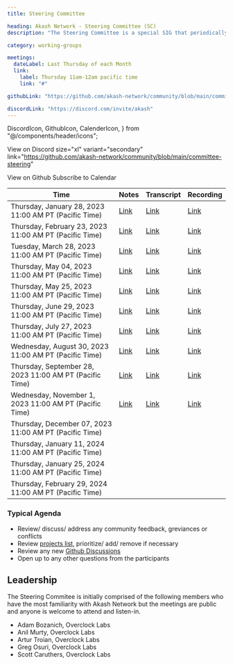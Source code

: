 ```yaml
---
title: Steering Committee

heading: Akash Network - Steering Committee (SC)
description: "The Steering Committee is a special SIG that periodically evaluates the list of projects, prioritizes/adds/removes items and decides which SIG or WG is best suited to tackle the project. The Steering Committee also regularly meets to incorporate learnings to improve how the Akash Network community operates and will perform conflict resolution as necessary."

category: working-groups

meetings:
  dateLabel: Last Thursday of each Month
  link:
    label: Thursday 11am-12am pacific time
    link: "#"

githubLink: "https://github.com/akash-network/community/blob/main/committee-steering"

discordLink: "https://discord.com/invite/akash"
---
```


<div class="flex flex-col lg:flex-row lg:items-center gap-6"  >

  DiscordIcon,
  GithubIcon,
  CalenderIcon,
} from "@/components/header/icons";

<ButtonLink
link="https://discord.com/invite/akash"
 size="xl" variant="secondary">

  <DiscordIcon className="text-para" />
  View on Discord
</ButtonLink>
<ButtonLink

size="xl" variant="secondary"
link="https://github.com/akash-network/community/blob/main/committee-steering"

>

  <GithubIcon className="text-para" />
  View on Github
</ButtonLink>
<ButtonLink
  link="
https://calendar.google.com/calendar/u/0?cid=Y18yNWU1ZTM3NDhlNGM0YWI3YTU1ZjQxZmJjNWViZWJjYzBhMDNiNDBmYjAyODc4NWYxNDE1OWJmYWViZWExMmUyQGdyb3VwLmNhbGVuZGFyLmdvb2dsZS5jb20
"
 size="xl" variant="secondary">
  <CalenderIcon className="text-para" />
  Subscribe to Calendar
</ButtonLink>

</div>


| Time | Notes | Transcript | Recording
| --- | --- | --- | --- |
| Thursday, January 28, 2023 11:00 AM PT (Pacific Time) | [Link](meetings/001-2023-01-26.md) | [Link](meetings/001-2023-01-26.md#transcript) | [Link](https://2enqenxqycj4n5z5x5rcir63jecu4gi3bwlznldrswzemmqnanrq.arweave.net/0RsCNvDAk8b3Pb9iJEfbSQVOGRsNl5ascZWyRjINA2M)
| Thursday, February 23, 2023 11:00 AM PT (Pacific Time) | [Link](https://github.com/akash-network/community/blob/main/committee-steering/meetings/002-2023-02-23.md) | [Link](https://github.com/akash-network/community/blob/main/committee-steering/meetings/002-2023-02-23.md#transcript) | [Link](https://itizumwznjvmnc76rwwmatmahfdmiu4e62y2cb4yt4fqcvf4dq6q.arweave.net/RNGaMtlqasaL_o2swE2AOUbEU4T2saEHmJ8LAVS8HD0)
| Tuesday, March 28, 2023 11:00 AM PT (Pacific Time) | [Link](https://github.com/akash-network/community/blob/main/committee-steering/meetings/003-2023-03-28.md) | [Link](https://github.com/akash-network/community/blob/main/committee-steering/meetings/003-2023-03-28.md#transcript) | [Link](https://hnikzwcoj3nzztkcpgmllozmwxt5wl62h7cswhzzylm7ozoiy4za.arweave.net/O1Cs2E5O25zNQnmYtbsstefbL9o_xSsfOcLZ92XIxzI)
| Thursday, May 04, 2023 11:00 AM PT (Pacific Time) | [Link](https://github.com/akash-network/community/blob/main/committee-steering/meetings/004-2023-05-04.md) | [Link](https://github.com/akash-network/community/blob/main/committee-steering/meetings/004-2023-05-04.md#transcript)  | [Link](https://mxbrl3erpoqav3rftxthzdsonor7b5k25zd3askk3fk5ke26fida.arweave.net/ZcMV7JF7oAruJZ3mfI5Oa6Pw9VruR7BJStlV1RNeKgY) 
| Thursday, May 25, 2023 11:00 AM PT (Pacific Time) | [Link](https://github.com/akash-network/community/blob/main/committee-steering/meetings/005-2023-05-25.md)   | [Link](https://github.com/akash-network/community/blob/main/committee-steering/meetings/005-2023-05-25.md#transcript) | [Link](https://gx6ojxwsudf2y42om4rpsotbbyd2iluasgkfrudrr4b6ktdirxvq.arweave.net/Nfzk3tKgy6xzTmci-TphDgekLoCRlFjQcY8D5Uxojes)
| Thursday, June 29, 2023 11:00 AM PT (Pacific Time) |[Link](https://github.com/akash-network/community/blob/main/committee-steering/meetings/006-2023-06-25.md)    |[Link](https://github.com/akash-network/community/blob/main/committee-steering/meetings/006-2023-06-29.md#transcript)  | [Link](https://n6o6hg3bmrlh53cz6ykmpokamvnzgusa3vycwvbr4vxmamusuh5q.arweave.net/b53jm2FkVn7sWfYUx7lAZVuTUkDdcCtUMeVuwDKSofs)
| Thursday, July 27, 2023 11:00 AM PT (Pacific Time) |[Link](https://github.com/akash-network/community/blob/main/committee-steering/meetings/007-2023-07-27.md)   |[Link](https://github.com/akash-network/community/blob/main/committee-steering/meetings/007-2023-07-27.md#transcript)  | [Link](https://2uw2d6ylfq3v2btiav5izgx4kvsgcc2s72bb5vvymb5byck4jsca.arweave.net/1S2h-wssN10GaAV6jJr8VWRhC1L-gh7WuGB6HAlcTIQ)
| Wednesday, August 30, 2023 11:00 AM PT (Pacific Time) |[Link](https://github.com/akash-network/community/blob/main/committee-steering/meetings/008-2023-08-30.md)   |[Link](https://github.com/akash-network/community/blob/main/committee-steering/meetings/008-2023-08-30.md#transcript)  |[Link](https://6bmxztaobmi5ox6n3nv5f6hgz7cwn7y7qxkp7ureegcbxswq4yxa.arweave.net/8Fl8zA4LEddfzdtr0vjmz8Vm_x-F1P_SJCGEG8rQ5i4)
| Thursday, September 28, 2023 11:00 AM PT (Pacific Time) |[Link](https://github.com/akash-network/community/blob/main/committee-steering/meetings/009-2023-09-28.md)   |[Link](https://github.com/akash-network/community/blob/main/committee-steering/meetings/009-2023-09-28.md#transcript)  |[Link](https://bw2dirmu4darmwcx74o24hzfkjzs7f33grrc5rdihgysff4kxyta.arweave.net/DbQ0RZTgwRZYV_8drh8lUnMvl3s0Yi7EaDmxIpeKviY)
| Wednesday, November 1, 2023 11:00 AM PT (Pacific Time) |[Link](https://github.com/akash-network/community/blob/main/committee-steering/meetings/010-2023-11-01.md)   |[Link](https://github.com/akash-network/community/blob/main/committee-steering/meetings/010-2023-11-01.md#transcript)  |[Link](https://4yrnmjlm3nco2ccfkbkv67s6cfgvgrge7op5dfwnv6gn46mueqxa.arweave.net/5iLWJWzbRO0IRVBVX35eEU1TRMT7n9GWza-M3nmUJC4)
| Thursday, December 07, 2023 11:00 AM PT (Pacific Time) |   |  |
| Thursday, January 11, 2024 11:00 AM PT (Pacific Time) |   |  |
| Thursday, January 25, 2024 11:00 AM PT (Pacific Time) |   |  |
| Thursday, February 29, 2024 11:00 AM PT (Pacific Time) |   |  |

### Typical Agenda

- Review/ discuss/ address any community feedback, greviances or conflicts
- Review [projects list](../projects-list/README.md), prioritize/ add/ remove if necessary
- Review any new [Github Discussions](https://github.com/orgs/akash-network/discussions)
- Open up to any other questions from the participants

## Leadership

The Steering Commitee is initially comprised of the following members who have the most familiarity with Akash Network but the meetings are public and anyone is welcome to attend and listen-in.

- Adam Bozanich, Overclock Labs
- Anil Murty, Overclock Labs
- Artur Troian, Overclock Labs
- Greg Osuri, Overclock Labs
- Scott Caruthers, Overclock Labs